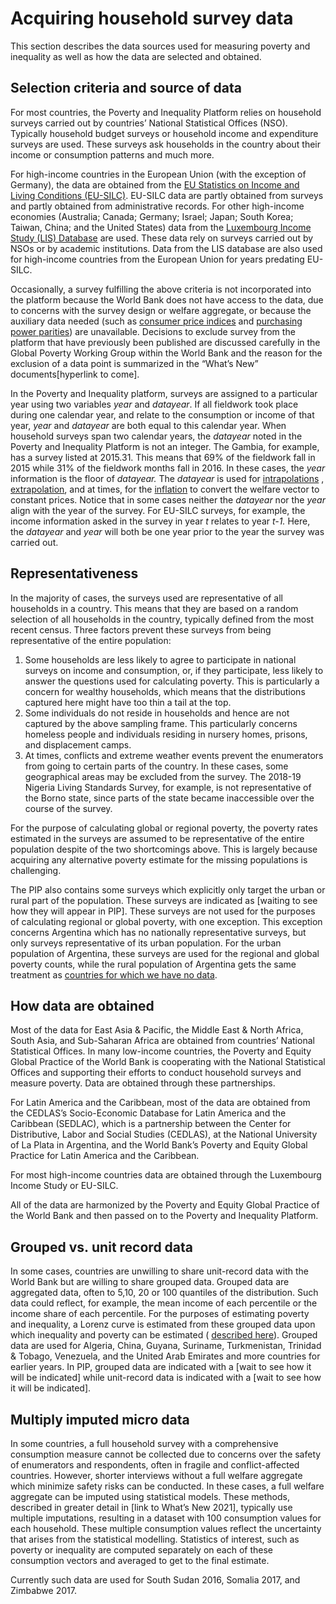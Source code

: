 # Acquiring household survey data {#acquiring}

This section describes the data sources used for measuring poverty and inequality as well as how the data are selected and obtained.

## Selection criteria and source of data {#selection}

For most countries, the Poverty and Inequality Platform relies on household surveys carried out by countries' National Statistical Offices (NSO). Typically household budget surveys or household income and expenditure surveys are used. These surveys ask households in the country about their income or consumption patterns and much more.

For high-income countries in the European Union (with the exception of Germany), the data are obtained from the [EU Statistics on Income and Living Conditions (EU-SILC)](https://ec.europa.eu/eurostat/web/microdata/european-union-statistics-on-income-and-living-conditions). EU-SILC data are partly obtained from surveys and partly obtained from administrative records. For other high-income economies (Australia; Canada; Germany; Israel; Japan; South Korea; Taiwan, China; and the United States) data from the [Luxembourg Income Study (LIS) Database](https://www.lisdatacenter.org) are used. These data rely on surveys carried out by NSOs or by academic institutions. Data from the LIS database are also used for high-income countries from the European Union for years predating EU-SILC.

Occasionally, a survey fulfilling the above criteria is not incorporated into the platform because the World Bank does not have access to the data, due to concerns with the survey design or welfare aggregate, or because the auxiliary data needed (such as [consumer price indices](#CPIs) and [purchasing power parities](#PPPs)) are unavailable. Decisions to exclude survey from the platform that have previously been published are discussed carefully in the Global Poverty Working Group within the World Bank and the reason for the exclusion of a data point is summarized in the "What's New" documents[hyperlink to come].

In the Poverty and Inequality platform, surveys are assigned to a particular year using two variables *year* and *datayear*. If all fieldwork took place during one calendar year, and relate to the consumption or income of that year, *year* and *datayear* are both equal to this calendar year. When household surveys span two calendar years, the *datayear* noted in the Poverty and Inequality Platform is not an integer. The Gambia, for example, has a survey listed at 2015.31. This means that 69% of the fieldwork fall in 2015 while 31% of the fieldwork months fall in 2016. In these cases, the *year* information is the floor of *datayear.* The *datayear* is used for [intrapolations](#intrapolation) , [extrapolation](#extrapolation), and at times, for the [inflation](#CPIs) to convert the welfare vector to constant prices. Notice that in some cases neither the *datayear* nor the *year* align with the year of the survey. For EU-SILC surveys, for example, the income information asked in the survey in year *t* relates to year *t-1.* Here, the *datayear* and *year* will both be one year prior to the year the survey was carried out.

## Representativeness {#representativeness}

In the majority of cases, the surveys used are representative of all households in a country. This means that they are based on a random selection of all households in the country, typically defined from the most recent census. Three factors prevent these surveys from being representative of the entire population:

1.  Some households are less likely to agree to participate in national surveys on income and consumption, or, if they participate, less likely to answer the questions used for calculating poverty. This is particularly a concern for wealthy households, which means that the distributions captured here might have too thin a tail at the top.
2.  Some individuals do not reside in households and hence are not captured by the above sampling frame. This particularly concerns homeless people and individuals residing in nursery homes, prisons, and displacement camps.
3.  At times, conflicts and extreme weather events prevent the enumerators from going to certain parts of the country. In these cases, some geographical areas may be excluded from the survey. The 2018-19 Nigeria Living Standards Survey, for example, is not representative of the Borno state, since parts of the state became inaccessible over the course of the survey.

For the purpose of calculating global or regional poverty, the poverty rates estimated in the surveys are assumed to be representative of the entire population despite of the two shortcomings above. This is largely because acquiring any alternative poverty estimate for the missing populations is challenging.

The PIP also contains some surveys which explicitly only target the urban or rural part of the population. These surveys are indicated as [waiting to see how they will appear in PIP]. These surveys are not used for the purposes of calculating regional or global poverty, with one exception. This exception concerns Argentina which has no nationally representative surveys, but only surveys representative of its urban population. For the urban population of Argentina, these surveys are used for the regional and global poverty counts, while the rural population of Argentina gets the same treatment as [countries for which we have no data](#nodata).

## How data are obtained

Most of the data for East Asia & Pacific, the Middle East & North Africa, South Asia, and Sub-Saharan Africa are obtained from countries' National Statistical Offices. In many low-income countries, the Poverty and Equity Global Practice of the World Bank is cooperating with the National Statistical Offices and supporting their efforts to conduct household surveys and measure poverty. Data are obtained through these partnerships.

For Latin America and the Caribbean, most of the data are obtained from the CEDLAS's Socio-Economic Database for Latin America and the Caribbean (SEDLAC), which is a partnership between the Center for Distributive, Labor and Social Studies (CEDLAS), at the National University of La Plata in Argentina, and the World Bank's Poverty and Equity Global Practice for Latin America and the Caribbean.

For most high-income countries data are obtained through the Luxembourg Income Study or EU-SILC.

All of the data are harmonized by the Poverty and Equity Global Practice of the World Bank and then passed on to the Poverty and Inequality Platform.

## Grouped vs. unit record data {#grouped}

In some cases, countries are unwilling to share unit-record data with the World Bank but are willing to share grouped data. Grouped data are aggregated data, often to 5,10, 20 or 100 quantiles of the distribution. Such data could reflect, for example, the mean income of each percentile or the income share of each percentile. For the purposes of estimating poverty and inequality, a Lorenz curve is estimated from these grouped data upon which inequality and poverty can be estimated ( [described here](#treatmentgroups)). Grouped data are used for Algeria, China, Guyana, Suriname, Turkmenistan, Trinidad & Tobago, Venezuela, and the United Arab Emirates and more countries for earlier years. In PIP, grouped data are indicated with a [wait to see how it will be indicated] while unit-record data is indicated with a [wait to see how it will be indicated].

## Multiply imputed micro data {#imputed}

In some countries, a full household survey with a comprehensive consumption measure cannot be collected due to concerns over the safety of enumerators and respondents, often in fragile and conflict-affected countries. However, shorter interviews without a full welfare aggregate which minimize safety risks can be conducted. In these cases, a full welfare aggregate can be imputed using statistical models. These methods, described in greater detail in [link to What's New 2021], typically use multiple imputations, resulting in a dataset with 100 consumption values for each household. These multiple consumption values reflect the uncertainty that arises from the statistical modelling. Statistics of interest, such as poverty or inequality are computed separately on each of these consumption vectors and averaged to get to the final estimate.

Currently such data are used for South Sudan 2016, Somalia 2017, and Zimbabwe 2017.
